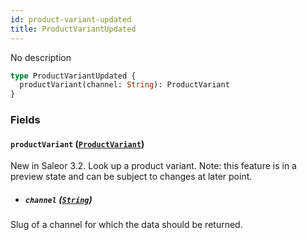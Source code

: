 ```yaml
---
id: product-variant-updated
title: ProductVariantUpdated
---
```


No description

```graphql
type ProductVariantUpdated {
  productVariant(channel: String): ProductVariant
}
```

### Fields

#### `productVariant` ([`ProductVariant`](../../../developer/api-reference/objects/product-variant))

New in Saleor 3.2. Look up a product variant. Note: this feature is in a preview state and can be subject to changes at later point.

- ##### `channel` ([`String`](../../../developer/api-reference/scalars/string))

Slug of a channel for which the data should be returned.
